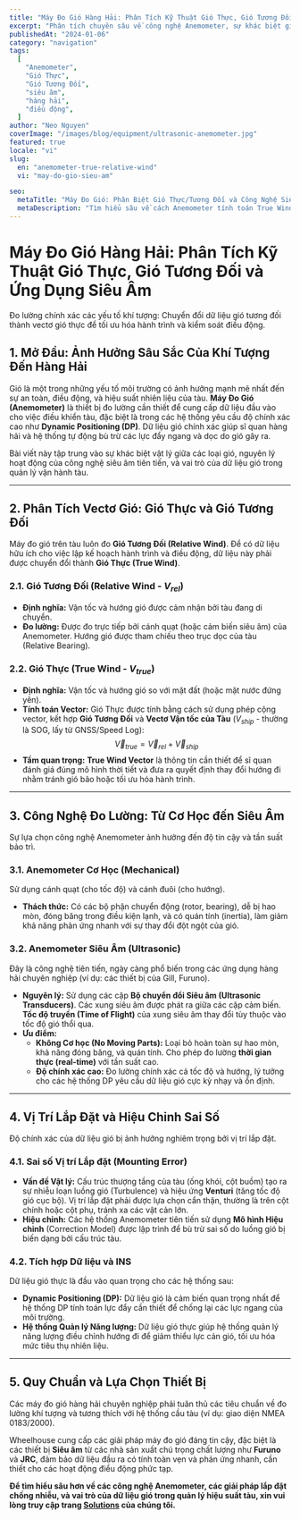 ```yaml
---
title: "Máy Đo Gió Hàng Hải: Phân Tích Kỹ Thuật Gió Thực, Gió Tương Đối và Ứng Dụng Siêu Âm"
excerpt: "Phân tích chuyên sâu về công nghệ Anemometer, sự khác biệt giữa Tốc độ Gió Thực (True Wind) và Gió Tương Đối (Relative Wind), nguyên lý hoạt động của cảm biến siêu âm (Ultrasonic) và vai trò trong điều động và an toàn."
publishedAt: "2024-01-06"
category: "navigation"
tags:
  [
    "Anemometer",
    "Gió Thực",
    "Gió Tương Đối",
    "siêu âm",
    "hàng hải",
    "điều động",
  ]
author: "Neo Nguyen"
coverImage: "/images/blog/equipment/ultrasonic-anemometer.jpg"
featured: true
locale: "vi"
slug:
  en: "anemometer-true-relative-wind"
  vi: "may-do-gio-sieu-am"

seo:
  metaTitle: "Máy Đo Gió: Phân Biệt Gió Thực/Tương Đối và Công Nghệ Siêu Âm | Wheelhouse"
  metaDescription: "Tìm hiểu sâu về cách Anemometer tính toán True Wind Vector, nguyên lý hoạt động không cơ học của cảm biến siêu âm, và vai trò của dữ liệu gió trong các hệ thống DP."
---
```


# Máy Đo Gió Hàng Hải: Phân Tích Kỹ Thuật Gió Thực, Gió Tương Đối và Ứng Dụng Siêu Âm

<p className="text-xl text-gray-500 italic mb-8">
  Đo lường chính xác các yếu tố khí tượng: Chuyển đổi dữ liệu gió tương đối
  thành vectơ gió thực để tối ưu hóa hành trình và kiểm soát điều động.
</p>

## 1. Mở Đầu: Ảnh Hưởng Sâu Sắc Của Khí Tượng Đến Hàng Hải

Gió là một trong những yếu tố môi trường có ảnh hưởng mạnh mẽ nhất đến sự an toàn, điều động, và hiệu suất nhiên liệu của tàu. **Máy Đo Gió (Anemometer)** là thiết bị đo lường cần thiết để cung cấp dữ liệu đầu vào cho việc điều khiển tàu, đặc biệt là trong các hệ thống yêu cầu độ chính xác cao như **Dynamic Positioning (DP)**. Dữ liệu gió chính xác giúp sĩ quan hàng hải và hệ thống tự động bù trừ các lực đẩy ngang và dọc do gió gây ra.

Bài viết này tập trung vào sự khác biệt vật lý giữa các loại gió, nguyên lý hoạt động của công nghệ siêu âm tiên tiến, và vai trò của dữ liệu gió trong quản lý vận hành tàu.

---

## 2. Phân Tích Vectơ Gió: Gió Thực và Gió Tương Đối

Máy đo gió trên tàu luôn đo **Gió Tương Đối (Relative Wind)**. Để có dữ liệu hữu ích cho việc lập kế hoạch hành trình và điều động, dữ liệu này phải được chuyển đổi thành **Gió Thực (True Wind)**.

### 2.1. Gió Tương Đối (Relative Wind - $V_{rel}$)

- **Định nghĩa:** Vận tốc và hướng gió được cảm nhận bởi tàu đang di chuyển.
- **Đo lường:** Được đo trực tiếp bởi cánh quạt (hoặc cảm biến siêu âm) của Anemometer. Hướng gió được tham chiếu theo trục dọc của tàu (Relative Bearing).

### 2.2. Gió Thực (True Wind - $V_{true}$)

- **Định nghĩa:** Vận tốc và hướng gió so với mặt đất (hoặc mặt nước đứng yên).
- **Tính toán Vector:** Gió Thực được tính bằng cách sử dụng phép cộng vector, kết hợp **Gió Tương Đối** và **Vectơ Vận tốc của Tàu** ($V_{ship}$ - thường là SOG, lấy từ GNSS/Speed Log):
  $$\vec{V}_{true} = \vec{V}_{rel} + \vec{V}_{ship}$$
- **Tầm quan trọng:** **True Wind Vector** là thông tin cần thiết để sĩ quan đánh giá đúng mô hình thời tiết và đưa ra quyết định thay đổi hướng đi nhằm tránh gió bão hoặc tối ưu hóa hành trình.

---

## 3. Công Nghệ Đo Lường: Từ Cơ Học đến Siêu Âm

Sự lựa chọn công nghệ Anemometer ảnh hưởng đến độ tin cậy và tần suất bảo trì.

### 3.1. Anemometer Cơ Học (Mechanical)

Sử dụng cánh quạt (cho tốc độ) và cánh đuôi (cho hướng).

- **Thách thức:** Có các bộ phận chuyển động (rotor, bearing), dễ bị hao mòn, đóng băng trong điều kiện lạnh, và có quán tính (inertia), làm giảm khả năng phản ứng nhanh với sự thay đổi đột ngột của gió.

### 3.2. Anemometer Siêu Âm (Ultrasonic)

Đây là công nghệ tiên tiến, ngày càng phổ biến trong các ứng dụng hàng hải chuyên nghiệp (ví dụ: các thiết bị của Gill, Furuno).

- **Nguyên lý:** Sử dụng các cặp **Bộ chuyển đổi Siêu âm (Ultrasonic Transducers)**. Các xung siêu âm được phát ra giữa các cặp cảm biến. **Tốc độ truyền (Time of Flight)** của xung siêu âm thay đổi tùy thuộc vào tốc độ gió thổi qua.
- **Ưu điểm:**
  - **Không Cơ học (No Moving Parts):** Loại bỏ hoàn toàn sự hao mòn, khả năng đóng băng, và quán tính. Cho phép đo lường **thời gian thực (real-time)** với tần suất cao.
  - **Độ chính xác cao:** Đo lường chính xác cả tốc độ và hướng, lý tưởng cho các hệ thống DP yêu cầu dữ liệu gió cực kỳ nhạy và ổn định.

---

## 4. Vị Trí Lắp Đặt và Hiệu Chỉnh Sai Số

Độ chính xác của dữ liệu gió bị ảnh hưởng nghiêm trọng bởi vị trí lắp đặt.

### 4.1. Sai số Vị trí Lắp đặt (Mounting Error)

- **Vấn đề Vật lý:** Cấu trúc thượng tầng của tàu (ống khói, cột buồm) tạo ra sự nhiễu loạn luồng gió (Turbulence) và hiệu ứng **Venturi** (tăng tốc độ gió cục bộ). Vị trí lắp đặt phải được lựa chọn cẩn thận, thường là trên cột chính hoặc cột phụ, tránh xa các vật cản lớn.
- **Hiệu chỉnh:** Các hệ thống Anemometer tiên tiến sử dụng **Mô hình Hiệu chỉnh** (Correction Model) được lập trình để bù trừ sai số do luồng gió bị biến dạng bởi cấu trúc tàu.

### 4.2. Tích hợp Dữ liệu và INS

Dữ liệu gió thực là đầu vào quan trọng cho các hệ thống sau:

- **Dynamic Positioning (DP):** Dữ liệu gió là cảm biến quan trọng nhất để hệ thống DP tính toán lực đẩy cần thiết để chống lại các lực ngang của môi trường.
- **Hệ thống Quản lý Năng lượng:** Dữ liệu gió thực giúp hệ thống quản lý năng lượng điều chỉnh hướng đi để giảm thiểu lực cản gió, tối ưu hóa mức tiêu thụ nhiên liệu.

---

## 5. Quy Chuẩn và Lựa Chọn Thiết Bị

Các máy đo gió hàng hải chuyên nghiệp phải tuân thủ các tiêu chuẩn về đo lường khí tượng và tương thích với hệ thống cầu tàu (ví dụ: giao diện NMEA 0183/2000).

Wheelhouse cung cấp các giải pháp máy đo gió đáng tin cậy, đặc biệt là các thiết bị **Siêu âm** từ các nhà sản xuất chú trọng chất lượng như **Furuno** và **JRC**, đảm bảo dữ liệu đầu ra có tính toàn vẹn và phản ứng nhanh, cần thiết cho các hoạt động điều động phức tạp.

**Để tìm hiểu sâu hơn về các công nghệ Anemometer, các giải pháp lắp đặt chống nhiễu, và vai trò của dữ liệu gió trong quản lý hiệu suất tàu, xin vui lòng truy cập trang [Solutions](/solutions) của chúng tôi.**
